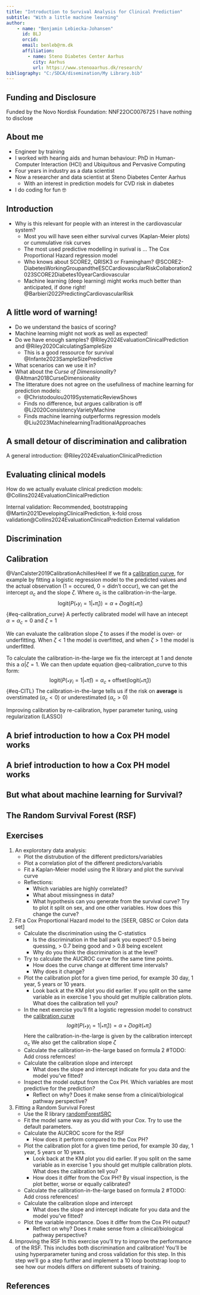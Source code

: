 ```yaml
---
title: "Introduction to Survival Analysis for Clinical Prediction"
subtitle: "With a little machine learning"
author: 
    - name: "Benjamin Lebiecka-Johansen"
      id: BLJ
      orcid:
      email: benleb@rm.dk
      affiliation:
        - name: Steno Diabetes Center Aarhus
          city: Aarhus
          url: https://www.stenoaarhus.dk/research/
bibliography: "C:/SDCA/disemination/My Library.bib"
---
```


## Funding and Disclosure 
Funded by the Novo Nordisk Foundation: NNF22OC0076725
I have nothing to disclose

## About me
- Engineer by training 
- I worked with hearing aids and human behaviour: PhD in Human-Computer Interaction (HCI) and Ubiquitous and Pervasive Computing
- Four years in industry as a data scientist
- Now a researcher and data scientist at Steno Diabetes Center Aarhus
    - With an interest in prediction models for CVD risk in diabetes
- I do coding for fun 🤓

## Introduction
- Why is this relevant for people with an interest in the cardiovascular system?
    - Most you will have seen either survival curves (Kaplan-Meier plots) or cummulative risk curves
    - The most used predictive modelling in surival is ... The Cox Proportional Hazard regression model
    - Who knows about SCORE2, QRISK3 or Framingham? @SCORE2-DiabetesWorkingGroupandtheESCCardiovascularRiskCollaboration2023SCORE2Diabetes10yearCardiovascular
    - Machine learning (deep learning) might works much better than anticipated, if done right! @Barbieri2022PredictingCardiovascularRisk


## A little word of warning!
- Do we understand the basics of scoring?
- Machine learning might not work as well as expected!
- Do we have enough samples? @Riley2024EvaluationClinicalPrediction and @Riley2020CalculatingSampleSize
    - This is a good ressource for survival @Infante2023SampleSizePredictive
- What scenarios can we use it in?
- What about the *Curse of Dimensionality*? @Altman2018CurseDimensionality
- The litterature does not agree on the usefullness of machine learning for prediction models:
    - @Christodoulou2019SystematicReviewShows
    - Finds no difference, but argues calibration is off @Li2020ConsistencyVarietyMachine
    - Finds machine learning outperforms regression models @Liu2023MachinelearningTraditionalApproaches

## A small detour of discrimination and calibration
A general introduction: @Riley2024EvaluationClinicalPrediction

## Evaluating clinical models
How do we actually evaluate clinical prediction models: @Collins2024EvaluationClinicalPrediction

Internal validation: Recommended, bootstrapping @Martin2021DevelopingClinicalPrediction, k-fold cross validation@Collins2024EvaluationClinicalPrediction
External validation

## Discrimination
## Calibration 
@VanCalster2019CalibrationAchillesHeel
If we fit a [calibration curve](https://cran.r-project.org/web/packages/CalibrationCurves/vignettes/CalibrationCurves.html), for example by fitting a logistic regression model to the predicted values and the actual observation ($1 = \text{occured}$, $0 =  \text{didn't occur}$),
we can get the intercept $\alpha_{c}$ and the slope $\zeta$. Where $\alpha_{c}$ is the calibration-in-the-large.
$$\text{logit}(P(_{*}y_{i}=1|_*\hat{\pi}_{i}))=\alpha+\zeta\text{logit}(_{*}\hat{\pi}_{i})$$ {#eq-calibration_curve}
A perfectly calibrated model will have an intecept $\alpha = \alpha_{c} = 0$ and $\zeta=1$

We can evaluate the calibration slope $\zeta$ to asses if the model is over- or underfitting. When $\zeta < 1$ the model is overfitted, and when $\zeta > 1$ the model is underfitted.

To calculate the calibration-in-the-large we fix the intercept at $1$ and denote this a $\alpha|\zeta=1$.
We can then update equation @eq-calibration_curve to this form:
$$\text{logit}(P(_{*}y_{i}=1|_{*}\hat{\pi}))=\alpha_{c} + \text{offset}(\text{logit}(_{*}\hat{\pi}_{i}))$$ {#eq-CITL}
The calibration-in-the-large tells us if the risk on **average** is overstimated $(\alpha_{c}<0)$ or underestimated $(\alpha_{c}>0)$

Improving calibration by re-calibration, hyper parameter tuning, using regularization (LASSO)




## A brief introduction to how a Cox PH model works

## A brief introduction to how a Cox PH model works

## But what about machine learning for Survival?

## The Random Survival Forest (RSF)

## Exercises
1. An explorotary data analysis:
    - Plot the distrubution of the different predictors/variables
    - Plot a correlation plot of the different predictors/variabls
    - Fit a Kaplan-Meier model using the R library and plot the survival curve 
    - Reflections: 
        - Which variables are highly correlated?
        - What about missingness in data?
        - What hypothesis can you generate from the survival curve? Try to plot it split on sex, and one other variables. How does this change the curve?


2. Fit a Cox Proportional Hazard model to the [SEER, GBSC or Colon data set]
    - Calculate the discrimination using the C-statistics
        - Is the discrimination in the ball park you expect? 0.5 being quessing, > 0.7 being good and > 0.8 being excelent
        - Why do you think the discrimination is at the level?
    - Try to calculate the AUCROC curve for the same time points.
        - How does the curve change at different time intervals?
        - Why does it change?
    - Plot the calibration plot for a given time period, for example 30 day, 1 year, 5 years or 10 years.
        - Look back at the KM plot you did earlier. If you split on the same variable as in exercise 1 you should get multiple calibration plots. What does the calibration tell you?
    - In the next exercise you'll fit a logistic regression model to construct the [calibration curve](https://cran.r-project.org/web/packages/CalibrationCurves/vignettes/CalibrationCurves.html) $$logit(P(_*y_i=1|_*\hat{\pi}_i))=\alpha+\zeta logit(_*\hat{\pi}_i)$$
      Here the calibration-in-the-large is given by the calibration intercept $\alpha_c$
      We also get the calibration slope $\zeta$
    - Calculate the calibration-in-the-large based on formula 2 #TODO: Add cross refernces!
    - Calculate the calibration slope and intercept
        - What does the slope and intercept indicate for you data and the model you've fitted?
    - Inspect the model output from the Cox PH. Which variables are most predictive for the prediction?
        - Reflect on why? Does it make sense from a clinical/biological pathway perspective?
3. Fitting a Random Survival Forest 
    - Use the R library [randomForestSRC](https://www.randomforestsrc.org/articles/survival.html)
    - Fit the model same way as you did with your Cox. Try to use the default parameters.
    - Calculate the AUCROC score for the RSF
        - How does it perform compared to the Cox PH?
    - Plot the calibration plot for a given time period, for example 30 day, 1 year, 5 years or 10 years.
        - Look back at the KM plot you did earlier. If you split on the same variable as in exercise 1 you should get multiple calibration plots. What does the calibration tell you?
        - How does it differ from the Cox PH? By visual inspection, is the plot better, worse or equally calibrated?
    - Calculate the calibration-in-the-large based on formula 2 #TODO: Add cross references!
    - Calculate the calibration slope and intercept
        - What does the slope and intercept indicate for you data and the model you've fitted?
    - Plot the variable importance. Does it differ from the Cox PH output?
        - Reflect on why? Does it make sense from a clinical/biological pathway perspective?


4. Improving the RSF
In this exercise you'll try to improve the performance of the RSF. This includes both discrimination and calibration!
You'll be using hyperparameter tuning and cross validation for this step. 
In this step we'll go a step further and implement a 10 loop bootstrap loop to see how our models differs on different subsets of training.

## References
